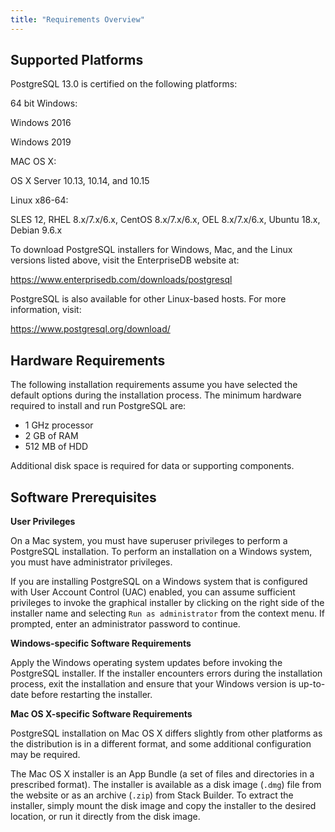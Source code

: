 ```yaml
---
title: "Requirements Overview"
---
```


## Supported Platforms

PostgreSQL 13.0 is certified on the following platforms:

64 bit Windows:

 Windows 2016

 Windows 2019

MAC OS X:

 OS X Server 10.13, 10.14, and 10.15

Linux x86-64:

 SLES 12, RHEL 8.x/7.x/6.x, CentOS 8.x/7.x/6.x, OEL 8.x/7.x/6.x, Ubuntu 18.x, Debian 9.6.x

To download PostgreSQL installers for Windows, Mac, and the Linux versions listed above, visit the EnterpriseDB website at:

 <https://www.enterprisedb.com/downloads/postgresql>

PostgreSQL is also available for other Linux-based hosts. For more information, visit:

 <https://www.postgresql.org/download/>

## Hardware Requirements

The following installation requirements assume you have selected the default options during the installation process. The minimum hardware required to install and run PostgreSQL are:

-   1 GHz processor
-   2 GB of RAM
-   512 MB of HDD

Additional disk space is required for data or supporting components.

## Software Prerequisites

**User Privileges**

On a Mac system, you must have superuser privileges to perform a PostgreSQL installation. To perform an installation on a Windows system, you must have administrator privileges.

If you are installing PostgreSQL on a Windows system that is configured with User Account Control (UAC) enabled, you can assume sufficient privileges to invoke the graphical installer by clicking on the right side of the installer name and selecting `Run as administrator` from the context menu. If prompted, enter an administrator password to continue.

**Windows-specific Software Requirements**

Apply the Windows operating system updates before invoking the PostgreSQL installer. If the installer encounters errors during the installation process, exit the installation and ensure that your Windows version is up-to-date before restarting the installer.

**Mac OS X-specific Software Requirements**

PostgreSQL installation on Mac OS X differs slightly from other platforms as the distribution is in a different format, and some additional configuration may be required.

The Mac OS X installer is an App Bundle (a set of files and directories in a prescribed format). The installer is available as a disk image (`.dmg`) file from the website or as an archive (`.zip`) from Stack Builder. To extract the installer, simply mount the disk image and copy the installer to the desired location, or run it directly from the disk image.
